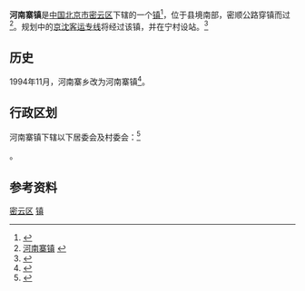 {{中国乡级行政区
|景观照片文件名 = Miyun Railway Station (20210122121837).jpg
|景观照片描述 = [[京沈客运专线|京沈客运专线]][[密云站|密云站]]
|汉语拼音 = 
|其他语言 = 
|其他语言名称 = 
|旧称 = 
|地名出处 = 
|位置图文件名 = 
|位置图描述 = 
|自定义图片= 
|建置时间 = 
|政府驻地 = 
|毗邻 = 
|总面积 = 66.43平方千米
|总人口 = 
|总人口年份 = 
|户籍人口 = 2.26万
|户籍人口年份 = 
|常住人口 = 
|常住人口年份 = 
|人口密度 = 
|GDP = 
|GDP年份 = 
|邮政编码 = 101500
|电话区号 = 10
|官方网站 = http://hnzh.bjmy.gov.cn/
|网站名称 = 北京市密云区河南寨镇人民政府
|11/02/28/104/000}}
'''河南寨镇'''是[[中华人民共和国|中国]][[北京市|北京市]][[密云区|密云区]]下辖的一个[[行政建制镇|镇]]<ref>{{PRC admin/ref sgc|{{PRC admin/parent|11/02/28/104/000}}}}</ref>，位于县境南部，密顺公路穿镇而过<ref>[http://www.chinaquhua.cn/beijing/ 河南寨镇] {{webarchive|url=https://web.archive.org/web/20110810192804/http://www.chinaquhua.cn/beijing/ |date=2011-08-10 }}</ref>。规划中的[[京沈客运专线|京沈客运专线]]将经过该镇，并在宁村设站。<ref>{{cite news|url=http://www.chinanews.com/sh/2014/03-01/5898013.shtml|title=京沈高铁计划6月全线开工 全线共设20座车站|publisher=新京报|date=2014-03-01|accessdate=2015-03-06|archive-date=2015-04-02|archive-url=https://web.archive.org/web/20150402170728/http://www.chinanews.com/sh/2014/03-01/5898013.shtml|dead-url=no}}</ref>

== 历史 ==
1994年11月，河南寨乡改为河南寨镇<ref>{{cite journal|author=李丽珍; 吴为|title=调整部分乡镇行政区划|journal=北京年鉴|year=1995|issn=1002-3658|publisher=北京年鉴社|pages=126}}</ref>。

==行政区划==
河南寨镇下辖以下居委会及村委会：<ref>{{PRC admin/ref sgc|11/02/28/104/000}}</ref>

{{PRC admin/children|11/02/28/104/000}}。

==参考资料==
{{Reflist|2}}
{{北京行政区划小作品}}
{{密云县行政区划}}

[[Category:北京市乡镇|密云区]]
[[Category:密云区行政区划|镇]]